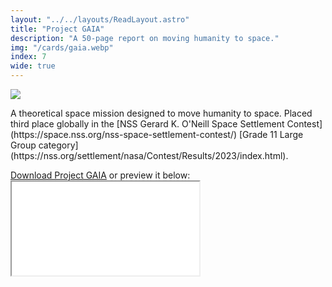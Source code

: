 ```yaml
---
layout: "../../layouts/ReadLayout.astro"
title: "Project GAIA"
description: "A 50-page report on moving humanity to space."
img: "/cards/gaia.webp"
index: 7
wide: true
---
```


<img src="/readassets/gaia.webp" class="h-24 mt-8 pb-4" />

<p class="text-dimmed"> A theoretical space mission designed to move humanity to space.
Placed third place globally in the
[NSS Gerard K. O'Neill Space Settlement Contest](https://space.nss.org/nss-space-settlement-contest/)
[Grade 11 Large Group category](https://nss.org/settlement/nasa/Contest/Results/2023/index.html).</p>

<div>
<a href="/file/gaia.pdf" download="Project GAIA">Download Project GAIA</a>
or preview it below:
</div>

<iframe class="border-2 border-neutral-400 rounded-md h-[60vh] w-full" src="/file/gaia.pdf"></iframe>
